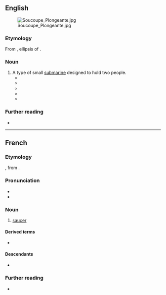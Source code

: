==English==
[[File:Soucoupe Plongeante.jpg|thumb]]

===Etymology===
From {{bor|en|fr|soucoupe}}, ellipsis of {{m|fr|[[soucoupe]] [[plongeante]]||diving saucer}}.

===Noun===
{{en-noun}}

# A type of small [[submarine]] designed to hold two people.
#* {{quote-journal |en |journal=Westways |volume=56 |year=1964 |publisher=[[w:Automobile Club of Southern California|Automobile Club of Southern California]] |page=21 |column=2 |text=Dr. Francis P. Shepard, Professor of Submarine Geology, who has been studying the canyons from the surface for thirty years, remarked: “I learned more in my three dives in the '''soucoupe'''.”}}
#* {{quote-journal |en |journal=Oceanus |volume=12 |year=1965 |publisher=[[w:Woods Hole Oceanographic Institution|Woods Hole Oceanographic Institution]] |text=In the meantime suspended underwater cameras and deep submersibles, both the bathyscaphs ‘Trieste’ and ‘Archimede’ and the '''soucoupe''' of Cousteau have been employed extensively in attempts to identify various scattering layers.}}
#* {{quote-book |en |title=Atlantis in the Light of Modern Research |author=Zdeněk Kukal |year=1984 |publisher=[[w:Elsevier|Elsevier Science Publishing Company]] |isbn=0444996168 |page=48 |text=The '''soucoupes''' are easily manageable and movable. Their crews can stop them anywhere and even collect samples from the sea floor. The '''soucoupe''' uses two water jets to move horizontally.}}
#* {{quote-book |en |title=Sonar Images |author=Harold E. Edgerton |authorlink=Harold Eugene Edgerton |year=1986 |publisher=[[w:Prentice Hall|Prentice-Hall]] |isbn=013822644X |page=54 |text=An excellent TV movie was made, including a visit to the wreck in his underwater '''soucoupe'''. A passenger in the '''soucoupe''' was Sheila MacBeth Mitchell of Edinburgh, Scotland, who was an 18-year-old nurse aboard the ''Britannic'' at the time of its sinking.}}
#* {{quote-book |en |title=Submersible Vehicle Systems Design |year=1990 |publisher=[[w:Society of Naval Architects and Marine Engineers|Society of Naval Architects and Marine Engineers]] |isbn=0939773066 |pages=54 |column=2 |text=The 1950’s also saw the development of underwater systems by Jacques-Yves Cousteau, including his '''soucoupe''' (diving saucer), ''Denice'', which was one of the first shallow-diving submersibles to be used in the United States during the mid-1960’s (Fig. 9). The '''soucoupe''' could take two people to depths of 300 m (1000 ft).}}

===Further reading===
* {{pedia|SP-350 Denise|SP-350 ''Denise''}}

----

==French==

===Etymology===
{{cal|fr|it|sottocoppa}}, from {{af|fr|sous|t1=under|coupe}}.

===Pronunciation===
* {{fr-IPA}}
* {{audio|fr|Fr-soucoupe.ogg|Audio}}

===Noun===
{{fr-noun|f}}

# [[saucer]]

====Derived terms====
* {{l|fr|soucoupe volante}}

====Descendants====
* {{desc|en|soucoupe|bor=1}}

===Further reading===
* {{R:TLFi}}